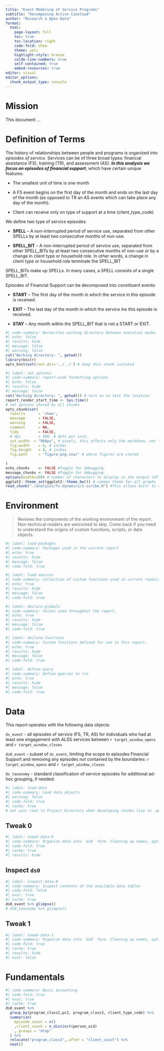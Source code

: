 ```yaml
---
title: "Event Modeling of Service Programs"
subtitle: "Decomposing Active Caseload"
author: "Research & Open Data"
format:
  html:
    page-layout: full
    toc: true
    toc-location: right
    code-fold: show
    theme: yeti
    highlight-style: breeze
    colde-line-numbers: true
    self-contained: true
    embed-resources: true
editor: visual
editor_options: 
  chunk_output_type: console
---
```


# Mission

This document ...

# **Definition of Terms**

The history of relationships between people and programs is organized into *episodes of service.* Services can be of three broad types: financial assistance (FS), training (TR), and assessment (AS). ***In this analysis we focus on episodes of financial support***, which have certain unique features:

-   The smallest unit of time is one month

-   A FS event begins on the first day of the month and ends on the last day of the month (as opposed to TR an AS events which can take place any day of the month).

-   Client can receive only on type of support at a time (client_type_code)

We define two type of service episodes:

-   **SPELL** – A non-interrupted period of service use, separated from other SPELLs by at least two consecutive months of non-use.

-   **SPELL_BIT** – A non-interrupted period of service use, separated from other SPELL_BITs by at least two consecutive months of non-use *or* by a change in client type or household role. In other words, a change in client type or household role terminate the SPELL_BIT

SPELL_BITs make up SPELLs. In many cases, a SPELL consists of a single SPELL_BIT.

Episodes of Financial Support can be decomposed into constituent events:

-   **START** – The first day of the month in which the service in this episode is received.

-   **EXIT** – The last day of the month in which the service ins this episode is received.

-   **STAY** – Any month within the SPELL_BIT that is not a START or EXIT.

```r
#| code-summary: Reconciles working directory between execution modes
#| echo: false
#| results: hide
#| message: false 
#| warning: false
cat("Working directory: ", getwd())
library(knitr)
opts_knit$set(root.dir='../../') # keep this chunk isolated  
```

```r
#| label: set_options
#| code-summary: report-wide formatting options
#| echo: false
#| results: hide
#| message: false 
cat("Working directory: ", getwd()) # turn on to test the location
report_render_start_time <- Sys.time()
# set options shared by all chunks
opts_chunk$set(
  results      = 'show',
  message      = FALSE,
  warning      = FALSE,
  comment      = NA,
  tidy         = FALSE,
  # dpi        = 400, # dots per inch,
  out.width  = "960px", # pixels, this affects only the markdown, not the underlying png file.  The height will be scaled appropriately.
  fig.width    = 6, # inches
  fig.height   = 4, # inches
  fig.path     = 'figure-png-iso/' # where figures are stored
  
)
echo_chunks    <- FALSE #Toggle for debugging.
message_chunks <- FALSE #Toggle for debugging.
options(width=100) # number of characters to display in the output (dflt = 80)
ggplot2::theme_set(ggplot2::theme_bw()) # common theme for all graphs
read_chunk("./analysis/fs-dynamics/1-scribe.R") #This allows knitr to call
```

# Environment

> Reviews the components of the working environment of the report. Non-technical readers are welcomed to skip. Come back if you need to understand the origins of custom functions, scripts, or data objects.

```r
#| label: load-packages
#| code-summary: Packages used in the current report
#| echo: true
#| results: hide
#| message: false
#| code-fold: true
```

```r
#| label: load-sources
#| code-summary: Collection of custom functions used in current repository
#| echo: true
#| results: hide
#| message: false
#| code-fold: true

```

```r
#| label: declare-globals
#| code-summary: Values used throughout the report.
#| echo: true
#| results: hide
#| message: false
#| code-fold: true
```

```r
#| label: declare-functions
#| code-summary: Custom functions defined for use in this report.
#| echo: true
#| results: hide
#| message: false
#| code-fold: true
```

```r
#| label: define-query
#| code-summary: Define queries to run
#| echo: true
#| results: hide
#| message: false
#| code-fold: true
```

# Data

This report operates with the following data objects:

`ds_event` - all episodes of service (FS, TR, AS) for individuals who had at least one engagement with ALSS services between `r target_window_opens` and `r target_window_closes`

`ds0_event` - subset of `ds_event`, limiting the scope to episodes Financial Support and removing any episodes not contained by the boundaries: `r target_window_opens` and `r target_window_closes`

`ds_taxonomy` - standard classification of service episodes for additional ad-hoc grouping, if needed.

```r
#| label: load-data
#| code-summary: Load data objects 
#| warning: false
#| code-fold: true
#| cache: true
# set your root to Project Directory when developing chunks live in .qmd

```

## Tweak 0

```r
#| label: tweak-data-0
#| code-summary: Organize data into `ds0` form. Cleaning up names, optimize some data types.
#| code-fold: true
#| cache: true
#| results: hide

```

## Inspect `ds0`

```r
#| label: inspect-data-0
#| code-summary: Inspect contents of the available data tables
#| code-fold: false
#| eval: true
#| cache: true
ds0_event %>% glimpse()
# ds0_taxonomy %>% glimpse()
```

## Tweak 1

```r
#| label: tweak-data-1
#| code-summary: Organize data into `ds0` form. Cleaning up names, optimize some data types.
#| code-fold: true
#| cache: true
#| results: hide
#| eval: false
```

# Fundamentals

```r
#| code-summary: Basic accounting 
#| code-fold: true
#| eval: true
#| cache: true
ds0_event %>% 
  group_by(program_class1,pc2, program_class3, client_type_code) %>% 
  summarize(
    episode_count = n()
    ,client_count = n_distinct(person_oid)
    ,.groups = "drop"
  ) %>% 
  relocate("program_class3",.after = "client_count") %>% 
  neat()
```

